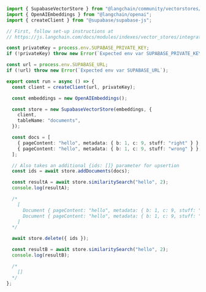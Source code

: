 ```typescript
import { SupabaseVectorStore } from "@langchain/community/vectorstores/supabase";
import { OpenAIEmbeddings } from "@langchain/openai";
import { createClient } from "@supabase/supabase-js";

// First, follow set-up instructions at
// https://js.langchain.com/docs/modules/indexes/vector_stores/integrations/supabase

const privateKey = process.env.SUPABASE_PRIVATE_KEY;
if (!privateKey) throw new Error(`Expected env var SUPABASE_PRIVATE_KEY`);

const url = process.env.SUPABASE_URL;
if (!url) throw new Error(`Expected env var SUPABASE_URL`);

export const run = async () => {
  const client = createClient(url, privateKey);

  const embeddings = new OpenAIEmbeddings();

  const store = new SupabaseVectorStore(embeddings, {
    client,
    tableName: "documents",
  });

  const docs = [
    { pageContent: "hello", metadata: { b: 1, c: 9, stuff: "right" } },
    { pageContent: "hello", metadata: { b: 1, c: 9, stuff: "wrong" } },
  ];

  // Also takes an additional {ids: []} parameter for upsertion
  const ids = await store.addDocuments(docs);

  const resultA = await store.similaritySearch("hello", 2);
  console.log(resultA);

  /*
    [
      Document { pageContent: "hello", metadata: { b: 1, c: 9, stuff: "right" } },
      Document { pageContent: "hello", metadata: { b: 1, c: 9, stuff: "wrong" } },
    ]
  */

  await store.delete({ ids });

  const resultB = await store.similaritySearch("hello", 2);
  console.log(resultB);

  /*
    []
  */
};
```
